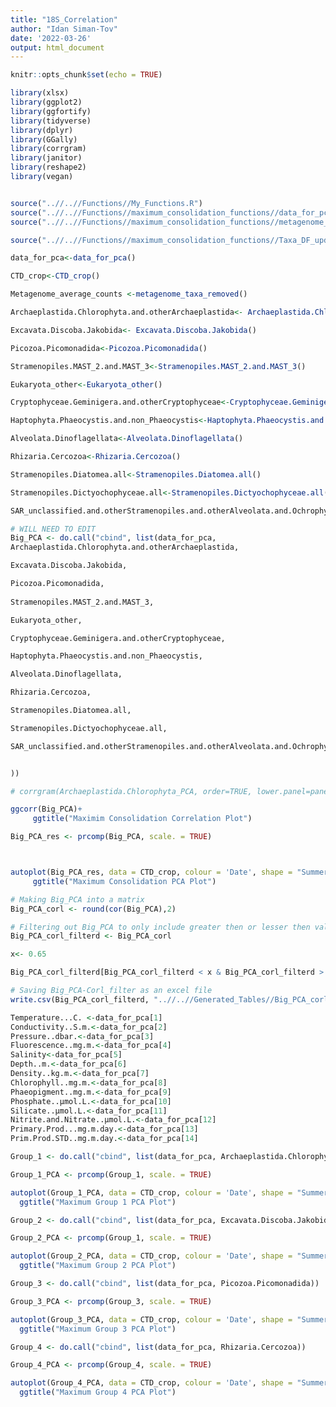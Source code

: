 ```yaml
---
title: "18S_Correlation"
author: "Idan Siman-Tov"
date: '2022-03-26'
output: html_document
---
```


```r
knitr::opts_chunk$set(echo = TRUE)
```

```r
library(xlsx)
library(ggplot2)
library(ggfortify)
library(tidyverse)
library(dplyr)
library(GGally)
library(corrgram)
library(janitor)
library(reshape2)
library(vegan)


source("..//..//Functions//My_Functions.R")
source("..//..//Functions//maximum_consolidation_functions//data_for_pca_formating_updatedSept2022_no_percentage_maximum_consolidation.R")
source("..//..//Functions//maximum_consolidation_functions//metagenome_taxa_removed_updatedSept2022_no_percentage_maximum_consolidation.R")

source("..//..//Functions//maximum_consolidation_functions//Taxa_DF_updatedSept2022_no_percentage_maximum_consolidation.R")

```


```r
data_for_pca<-data_for_pca()
```

```r
CTD_crop<-CTD_crop()
```

```r
Metagenome_average_counts <-metagenome_taxa_removed()
```





```r

Archaeplastida.Chlorophyta.and.otherArchaeplastida<- Archaeplastida.Chlorophyta.and.otherArchaeplastida()

Excavata.Discoba.Jakobida<- Excavata.Discoba.Jakobida()

Picozoa.Picomonadida<-Picozoa.Picomonadida()

Stramenopiles.MAST_2.and.MAST_3<-Stramenopiles.MAST_2.and.MAST_3()

Eukaryota_other<-Eukaryota_other()
```

```r
Cryptophyceae.Geminigera.and.otherCryptophyceae<-Cryptophyceae.Geminigera.and.otherCryptophyceae()

```

```r
Haptophyta.Phaeocystis.and.non_Phaeocystis<-Haptophyta.Phaeocystis.and.non_Phaeocystis()

Alveolata.Dinoflagellata<-Alveolata.Dinoflagellata()

Rhizaria.Cercozoa<-Rhizaria.Cercozoa()

Stramenopiles.Diatomea.all<-Stramenopiles.Diatomea.all()

Stramenopiles.Dictyochophyceae.all<-Stramenopiles.Dictyochophyceae.all()

SAR_unclassified.and.otherStramenopiles.and.otherAlveolata.and.Ochrophyta.and.Phaeophyceae<-SAR_unclassified.and.otherStramenopiles.and.otherAlveolata.and.Ochrophyta.and.Phaeophyceae()
```




```r
# WILL NEED TO EDIT
Big_PCA <- do.call("cbind", list(data_for_pca, 
Archaeplastida.Chlorophyta.and.otherArchaeplastida,

Excavata.Discoba.Jakobida,

Picozoa.Picomonadida,
                                 
Stramenopiles.MAST_2.and.MAST_3,

Eukaryota_other,

Cryptophyceae.Geminigera.and.otherCryptophyceae,

Haptophyta.Phaeocystis.and.non_Phaeocystis,

Alveolata.Dinoflagellata,

Rhizaria.Cercozoa,

Stramenopiles.Diatomea.all,

Stramenopiles.Dictyochophyceae.all,

SAR_unclassified.and.otherStramenopiles.and.otherAlveolata.and.Ochrophyta.and.Phaeophyceae


))
```



```r
# corrgram(Archaeplastida.Chlorophyta_PCA, order=TRUE, lower.panel=panel.shade, upper.panel=panel.cor, text.panel=panel.txt)
```




```r
ggcorr(Big_PCA)+
     ggtitle("Maximim Consolidation Correlation Plot")
```


```r
Big_PCA_res <- prcomp(Big_PCA, scale. = TRUE)



autoplot(Big_PCA_res, data = CTD_crop, colour = 'Date', shape = "Summer_Stage", loadings=TRUE, loadings.label=TRUE, loadings.label.size=4)+
     ggtitle("Maximum Consolidation PCA Plot")
```


```r
# Making Big_PCA into a matrix
Big_PCA_corl <- round(cor(Big_PCA),2)
```

```r
# Filtering out Big_PCA to only include greater then or lesser then values
Big_PCA_corl_filterd <- Big_PCA_corl

x<- 0.65

Big_PCA_corl_filterd[Big_PCA_corl_filterd < x & Big_PCA_corl_filterd > -x] <- ""
```


```r
# Saving Big_PCA-Corl_filter as an excel file
write.csv(Big_PCA_corl_filterd, "..//..//Generated_Tables//Big_PCA_corl_filterd_updatedSept2022_no_percentage_maximum_consolidation.csv")
```







```r

Temperature...C. <-data_for_pca[1]
Conductivity..S.m.<-data_for_pca[2]
Pressure..dbar.<-data_for_pca[3]
Fluorescence..mg.m.<-data_for_pca[4]
Salinity<-data_for_pca[5]
Depth..m.<-data_for_pca[6]
Density..kg.m.<-data_for_pca[7]
Chlorophyll..mg.m.<-data_for_pca[8]
Phaeopigment..mg.m.<-data_for_pca[9]
Phosphate..µmol.L.<-data_for_pca[10]
Silicate..µmol.L.<-data_for_pca[11]
Nitrite.and.Nitrate..µmol.L.<-data_for_pca[12]
Primary.Prod...mg.m.day.<-data_for_pca[13]
Prim.Prod.STD..mg.m.day.<-data_for_pca[14]

```







```r
Group_1 <- do.call("cbind", list(data_for_pca, Archaeplastida.Chlorophyta.and.otherArchaeplastida, Stramenopiles.Dictyochophyceae.all))
```

```r

Group_1_PCA <- prcomp(Group_1, scale. = TRUE)

autoplot(Group_1_PCA, data = CTD_crop, colour = 'Date', shape = "Summer_Stage", loadings=TRUE, loadings.label=TRUE, loadings.label.size=6)+
  ggtitle("Maximum Group 1 PCA Plot")

```





```r
Group_2 <- do.call("cbind", list(data_for_pca, Excavata.Discoba.Jakobida, Cryptophyceae.Geminigera.and.otherCryptophyceae, Stramenopiles.Diatomea.all, Eukaryota_other))
```


```r
Group_2_PCA <- prcomp(Group_1, scale. = TRUE)

autoplot(Group_2_PCA, data = CTD_crop, colour = 'Date', shape = "Summer_Stage", loadings=TRUE, loadings.label=TRUE, loadings.label.size=6)+
  ggtitle("Maximum Group 2 PCA Plot")

```




```r
Group_3 <- do.call("cbind", list(data_for_pca, Picozoa.Picomonadida))
```


```r
Group_3_PCA <- prcomp(Group_3, scale. = TRUE)

autoplot(Group_3_PCA, data = CTD_crop, colour = 'Date', shape = "Summer_Stage", loadings=TRUE, loadings.label=TRUE, loadings.label.size=6)+
  ggtitle("Maximum Group 3 PCA Plot")

```




```r
Group_4 <- do.call("cbind", list(data_for_pca, Rhizaria.Cercozoa))
```


```r
Group_4_PCA <- prcomp(Group_4, scale. = TRUE)

autoplot(Group_4_PCA, data = CTD_crop, colour = 'Date', shape = "Summer_Stage", loadings=TRUE, loadings.label=TRUE, loadings.label.size=6)+
  ggtitle("Maximum Group 4 PCA Plot")

```












